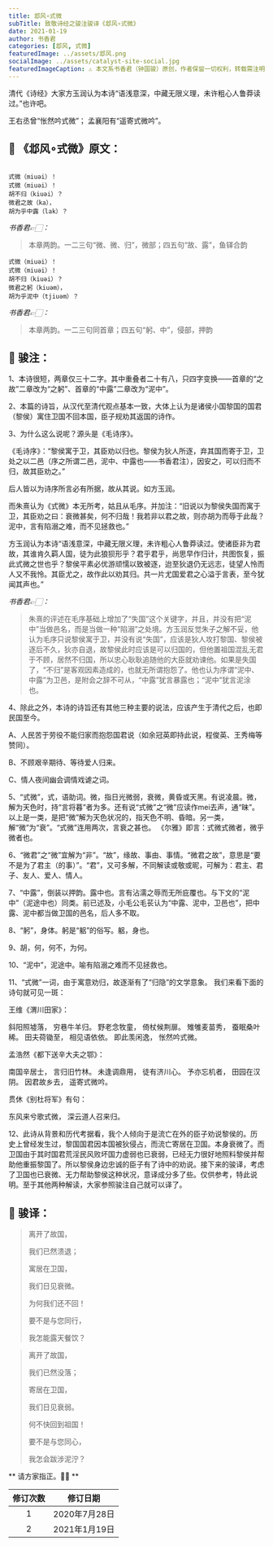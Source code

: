 ```yaml
---
title: 邶风∘式微
subTitle: 致敬诗经之骏注骏译《邶风∘式微》 
date: 2021-01-19 
author: 书香君
categories: [邶风, 式微]
featuredImage: ../assets/邶风.png
socialImage: ../assets/catalyst-site-social.jpg
featuredImageCaption: ⚠️️ 本文系书香君（钟国骏）原创，作者保留一切权利，转载需注明出处。
---
```


清代《诗经》大家方玉润认为本诗“语浅意深，中藏无限义理，未许粗心人鲁莽读过。”也许吧。

王右丞曾“怅然吟式微”；
孟襄阳有“遥寄式微吟”。

## 🌼 《邶风∘式微》原文：
```

式微（miuəi）！
式微（miuəi）！
胡不归（kiuəi）？
微君之故（ka），
胡为乎中露（lak）？

```
*书香君👉🏻：* 

> 本章两韵。一二三句“微、微、归”，微部；四五句“故、露”，鱼铎合韵

```
式微（miuəi）！
式微（miuəi）！
胡不归（kiuəi）？
微君之躬（kiuəm），
胡为乎泥中（tjiuəm）？

```
*书香君👉🏻：* 

> 本章两韵。一二三句同首章；四五句“躬、中”，侵部，押韵

## 🍁️ 骏注：

1、本诗很短，两章仅三十二字。其中重叠者二十有八，只四字变换——首章的“之故”二章改为“之躬”、首章的“中露”二章改为“泥中”。

2、本篇的诗旨，从汉代至清代观点基本一致，大体上认为是诸侯小国黎国的国君（黎侯）寓住卫国不回本国，臣子规劝其返国的诗作。

3、为什么这么说呢？源头是《毛诗序》。

《毛诗序》：“黎侯寓于卫，其臣劝以归也。黎侯为狄人所逐，弃其国而寄于卫，卫处之以二邑（序之所谓二邑，泥中、中露也——书香君注），因安之，可以归而不归，故其臣劝之。”

后人皆以为诗序所言必有所据，故从其说。如方玉润。

而朱熹认为《式微》本无所考，姑且从毛序。并加注：“旧说以为黎侯失国而寓于卫，其臣劝之曰：衰微甚矣，何不归哉！我若非以君之故，则亦胡为而辱于此哉？泥中，言有陷溺之难，而不见拯救也。”

方玉润认为本诗“语浅意深，中藏无限义理，未许粗心人鲁莽读过。使诸臣非为君故，其谁肯久羁人国，徒为此狼狈形乎？君乎君乎，尚思早作归计，共图恢复，振此式微之世也乎？黎侯平素必优游顽懦以致被逐，迨至狄退仍无远志，徒望人怜而人又不我怜。其臣尤之，故作此以劝其归。共一片尤国爱君之心溢于言表，至今犹闻其声也。”

*书香君👉🏻：* 

> 朱熹的评述在毛序基础上增加了“失国”这个关键字，并且，并没有把“泥中”当做邑名，而是当做一种“陷溺”之处境。方玉润反觉朱子之解不妥，他认为毛序只说黎侯寓于卫，并没有说“失国”，应该是狄人攻打黎国、黎侯被逐后不久，狄亦自退，故黎侯此时应该是可以归国的，但他置祖国混乱无君于不顾，居然不归国，所以忠心耿耿追随他的大臣就劝谏他。如果是失国了，“不归”是客观因素造成的，也就无所谓抱怨了。他也认为序谓“泥中、中露”为卫邑，是附会之辞不可从，“中露”犹言暴露也；“泥中”犹言泥涂也。

4、除此之外，本诗的诗旨还有其他三种主要的说法，应该产生于清代之后，也即民国至今。

A、人民苦于劳役不能归家而抱怨国君说（如余冠英即持此说，程俊英、王秀梅等赞同）。

B、不顾艰辛期待、等待爱人归来。

C、情人夜间幽会调情戏谑之词。

5、“式微”，式，语助词。微，指日光微弱，衰微，黄昏或天黑。有说凌晨。微，解为天色时，持“言将暮”者为多。还有说“式微”之“微”应读作mei去声，通“昧”。以上是一类，是把“微”解为天色状况的，指天色不明、昏暗。另一类，解“微”为“衰”。“式微”连用两次，言衰之甚也。
《尔雅》即言：式微式微者，微乎微者也。

6、“微君”之“微”宜解为“非”。“故”，缘故、事由、事情。“微君之故”，意思是“要不是为了君主（的事）”。“君”，又可多解，不同解读或敬或昵，可解为：君主、君子、友人、爱人、情人。

7、“中露”，倒装以押韵。露中也。言有沾濡之辱而无所庇覆也。与下文的“泥中”（泥途中也）同类。前已述及，小毛公毛苌认为“中露、泥中，卫邑也”，把中露、泥中都当做卫国的邑名，后人多不取。

8、“躬”，身体。躬是“躳”的俗写。躳，身也。

9、胡，何，何不，为何。

10、“泥中”，泥途中。喻有陷溺之难而不见拯救也。

11、“式微”一词，由于寓意劝归，故逐渐有了“归隐”的文学意象。
我们来看下面的诗句就可见一斑：

王维《渭川田家》：

斜阳照墟落，
穷巷牛羊归。
野老念牧童，
倚杖候荆扉。
雉雊麦苗秀，
蚕眠桑叶稀。
田夫荷锄至，
相见语依依。
即此羡闲逸，
怅然吟式微。

孟浩然《都下送辛大夫之鄂》：

南国辛居士，
言归旧竹林。
未逢调鼎用，
徒有济川心。
予亦忘机者，
田园在汉阴。
因君故乡去，
遥寄式微吟。

贯休《别杜将军》有句：

东风来兮歌式微，
深云道人召来归。

12、此诗从背景和历代考据看，我个人倾向于是流亡在外的臣子劝说黎侯的。历史上曾经发生过，黎国国君因本国被狄侵占，而流亡寄居在卫国。本身衰微了。而卫国由于其时国君荒淫民风败坏国力虚弱也已衰弱，已经无力很好地照料黎侯并帮助他重振黎国了。所以黎侯身边忠诚的臣子有了诗中的劝说。接下来的骏译，考虑了卫国也已衰微、无力帮助黎侯这种状况，意译成分多了些。仅供参考，特此说明。至于其他两种解读，大家参照骏注自己就可以译了。

## 🍁️ 骏译：

> 离开了故国，
> 
> 我们已然溃退；
> 
> 寓居在卫国，
> 
> 我们日见衰微。
> 
> 为何我们还不回！
> 
> 要不是与您同行，
> 
> 我怎能露天餐饮？

> 离开了故国，
> 
> 我们已然没落；
> 
> 寄居在卫国，
> 
> 我们日见衰弱。
> 
> 何不快回到祖国！
> 
> 要不是与您同心，
> 
> 我怎会跋涉泥泞？

** 请方家指正。🙏🏻 **

| 修订次数      | 修订日期 | 
|   :----: |    :----:   | 
| 1    | 2020年7月28日       | 
| 2    | 2021年1月19日       | 
